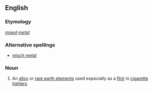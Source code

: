 ==English==

===Etymology===
{{etyl|de}} ''[[mixed]] [[metal]]''

===Alternative spellings===
* [[misch metal]]

===Noun===
{{wikipedia}}
{{en-noun}}

# An [[alloy]] or [[rare earth element]]s used especially as a [[flint]] in [[cigarette lighter]]s